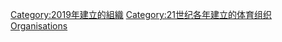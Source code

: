 {{Cat topic in year| topic=建立的體育組織| year=2019}}

[[Category:2019年建立的組織|Category:2019年建立的組織]]
[[Category:21世纪各年建立的体育组织|Category:21世纪各年建立的体育组织]]
[[Category:2019年體育|Organisations]]